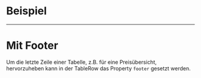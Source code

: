 # Beispiel

<LiveCodeEditor />

---

# Mit Footer

Um die letzte Zeile einer Tabelle, z.B. für eine Preisübersicht, hervorzuheben
kann in der TableRow das Property `footer` gesetzt werden.

<LiveCodeEditor example="withFooter" editorCollapsed />
